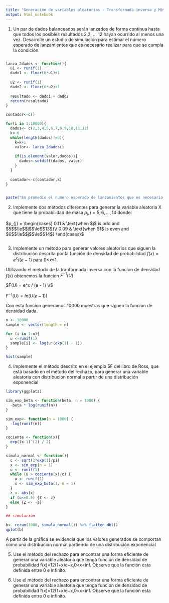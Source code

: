 ```yaml
---
title: "Generación de variables aleatorias - Transformada inversa y Método del rechazo"
output: html_notebook
---
```


1. Un par de dados balanceados serán lanzados de forma continua hasta que todos los posibles resultados 2,3, ... 12 hayan ocurrido al menos una vez. Desarrolle un estudio de simulación para estimar el número esperado de lanzamientos que es necesario realizar para que se cumpla la condición.

```r

```



```r
lanza_2dados <- function(){
  u1 <- runif(1)
  dado1 <- floor(6*u1)+1
  
  u2 <- runif(1)
  dado2 <- floor(6*u2)+1
  
  resultado <- dado1 + dado2
  return(resultado)
}

contador<-c()

for(i in 1:10000){
  dados<- c(2,3,4,5,6,7,8,9,10,11,12)
  k<-0
  while(length(dados)!=0){
    k=k+1
    valor<- lanza_2dados()
    
    if(is.element(valor,dados)){
      dados<-setdiff(dados, valor)
    }
  }
  
  contador<-c(contador,k)
}


paste("En promedio el numero esperado de lanzamientos que es necesario para que la condición se cumpla es: ",mean(contador))

```

2. Implemente dos métodos diferentes para generar la variable aleatoria X que tiene la probabilidad de masa $p_j, j=5,6,..., 14$ donde:

$p_{j} = 
\begin{cases}
  0.11 & \text{when $j$ is odd and $5$$\le$$j$$\le$$13$}\\
  0.09 & \text{when $f$ is even and $6$$\le$$j$$\le$$14$}
\end{cases}$

```r

```


3. Implemente un método para generar valores aleatorios que siguen la distribución descrita por la función de densidad de probabilidad $f(x)=e^x/(e−1)$ para $0$$\le$$x$$\le$$1$.


Utilizando el metodo de la tranformada inversa con la funcion de densidad $f(x)$ obtenemos la funcion $F^{-1}(U)$

$F(U) = e^x / (e - 1) \\$

$F^{-1}(U) = ln(U(e - 1))$

Con esta funcion generamos 10000 muestras que siguen la funcion de densidad dada.

```r
n <- 10000
sample <- vector(length = n)

for (i in 1:n){
  u <-runif(1)
  sample[i] <- log(u*(exp(1) - 1))
}

hist(sample)

```


4. Implemente el método descrito en el ejemplo 5F del libro de Ross, que está basado en el método del rechazo, para generar una variable aleatoria con distribución normal a partir de una distribución exponencial

```r

library(ggplot2)

sim_exp_beta <- function(beta, n = 1000) {
  -beta * log(runif(n))
}

sim_exp<- function(n = 1000) {
  -log(runif(n))
}

cociente <- function(x){
  exp((x-1)^(2) / 2)
}

simula_normal <- function(){
  c <- sqrt(2*exp(1)/pi)
  x <- sim_exp(n = 1)
  u <- runif(1)
  while (u > cociente(x)/c) {
    u <- runif(1)
    x <- sim_exp_beta(1, n = 1)
  }
  z <- abs(x)
  if (u<=0.5) {Z <- z}
  else {Z <- -z} 
}

## simulacion

b<- rerun(1000, simula_normal()) %>% flatten_dbl()
qplot(b)   
```   
A partir de la gráfica se evidencia que los valores generados se comportan como una distribución normal partiendo de una distribución exponencial  

5. Use el método del rechazo para encontrar una forma eficiente de generar una variable aleatoria que tenga función de densidad de probabilidad f(x)=12(1+x)e−x,0<x<inf. Observe que la función esta definida entre 0 e infinito.


5. Use el método del rechazo para encontrar una forma eficiente de generar una variable aleatoria que tenga función de densidad de probabilidad f(x)=12(1+x)e−x,0<x<inf. Observe que la función esta definida entre 0 e infinito.

```r

```

